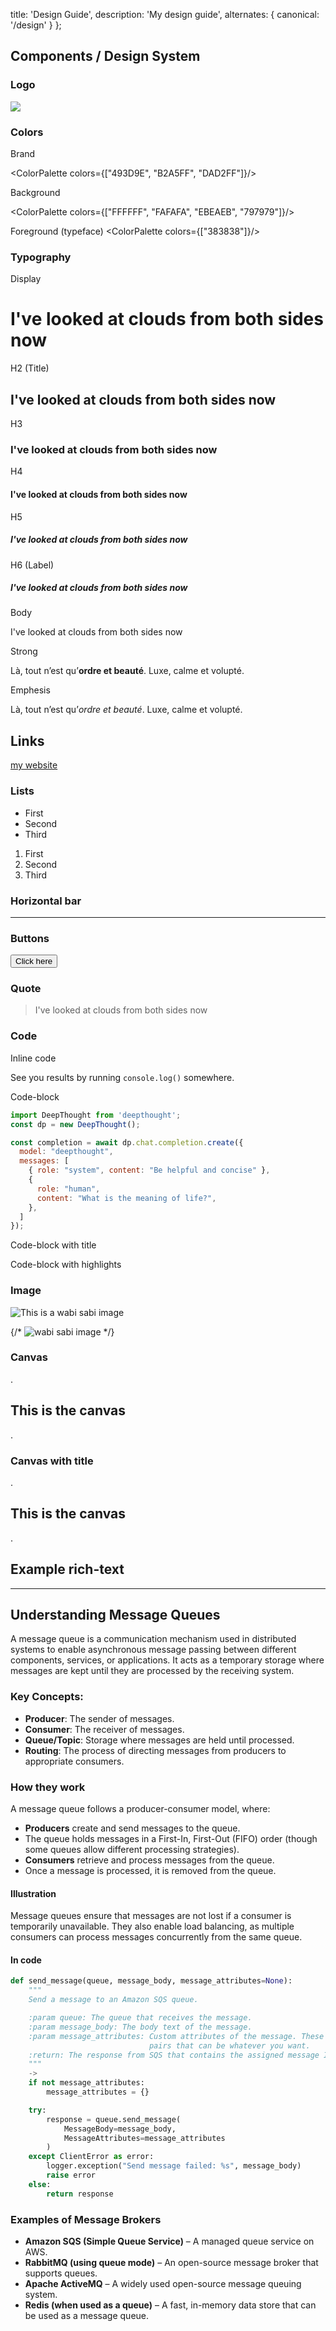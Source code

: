 

  title: 'Design Guide',
  description: 'My design guide', 
  alternates: {
    canonical: '/design'
  }
};

## Components / Design System

### Logo

<img src="/logo.png"/>

### Colors
Brand

<ColorPalette colors={["493D9E", "B2A5FF", "DAD2FF"]}/>

Background

<ColorPalette colors={["FFFFFF", "FAFAFA", "EBEAEB", "797979"]}/>

Foreground (typeface)
<ColorPalette colors={["383838"]}/>


### Typography

Display
# I've looked at clouds from both sides now

H2 (Title)
## I've looked at clouds from both sides now

H3
### I've looked at clouds from both sides now

H4
#### I've looked at clouds from both sides now

H5
##### I've looked at clouds from both sides now

H6 (Label)
##### I've looked at clouds from both sides now

Body

I've looked at clouds from both sides now

Strong

Là, tout n’est qu’**ordre et beauté**. Luxe, calme et volupté.

Emphesis

Là, tout n’est qu’*ordre et beauté*. Luxe, calme et volupté.

## Links

[my website](https://rurangiza.com)


### Lists

- First
- Second
- Third

1. First
2. Second
3. Third

### Horizontal bar

---

### Buttons

<Button>Click here</Button>

### Quote

> I've looked at clouds from both sides now

### Code

Inline code

See you results by running `console.log()` somewhere.

Code-block

```javascript
import DeepThought from 'deepthought';
const dp = new DeepThought();

const completion = await dp.chat.completion.create({
  model: "deepthought",
  messages: [
    { role: "system", content: "Be helpful and concise" },
    {
      role: "human",
      content: "What is the meaning of life?",
    },
  ]
});
```

Code-block with title

Code-block with highlights

### Image

![This is a wabi sabi image](/images/wabisabi.jpeg)

{/* <Image src={im_wabi_sabi} width={500} height={200} alt="wabi sabi image"/> */}


### Canvas
<Canvas>
  <span> .</span>
  <h2>This is the canvas</h2>
  <span> .</span>
</Canvas>

### Canvas with title
<Canvas title="An amazing title">
  <span> .</span>
  <h2>This is the canvas</h2>
  <span> .</span>
</Canvas>

## Example rich-text

---


## Understanding Message Queues
A message queue is a communication mechanism used in distributed systems to enable asynchronous message passing between different components, services, or applications. It acts as a temporary storage where messages are kept until they are processed by the receiving system.

### Key Concepts:

- **Producer**: The sender of messages.
- **Consumer**: The receiver of messages.
- **Queue/Topic**: Storage where messages are held until processed.
- **Routing**: The process of directing messages from producers to appropriate consumers.

### How they work
A message queue follows a producer-consumer model, where:

- **Producers** create and send messages to the queue.
- The queue holds messages in a First-In, First-Out (FIFO) order (though some queues allow different processing strategies).
- **Consumers** retrieve and process messages from the queue.
- Once a message is processed, it is removed from the queue.

#### Illustration
<Canvas></Canvas>

Message queues ensure that messages are not lost if a consumer is temporarily unavailable. They also enable load balancing, as multiple consumers can process messages concurrently from the same queue.

#### In code

```python
def send_message(queue, message_body, message_attributes=None):
    """
    Send a message to an Amazon SQS queue.

    :param queue: The queue that receives the message.
    :param message_body: The body text of the message.
    :param message_attributes: Custom attributes of the message. These are key-value
                               pairs that can be whatever you want.
    :return: The response from SQS that contains the assigned message ID.
    """
    -> 
    if not message_attributes:
        message_attributes = {}

    try:
        response = queue.send_message(
            MessageBody=message_body,
            MessageAttributes=message_attributes
        )
    except ClientError as error:
        logger.exception("Send message failed: %s", message_body)
        raise error
    else:
        return response
```

### Examples of Message Brokers
- **Amazon SQS (Simple Queue Service)** – A managed queue service on AWS.
- **RabbitMQ (using queue mode)** – An open-source message broker that supports queues.
- **Apache ActiveMQ** – A widely used open-source message queuing system.
- **Redis (when used as a queue)** – A fast, in-memory data store that can be used as a message queue.

[^1]: [Wikipedia](https://en.wikipedia.org/wiki/Message_broker): Message broker